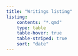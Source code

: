 ```yaml
---
title: "Writings listing"
listing:
    contents: "*.qmd"
    type: table
    table-hover: true
    table-striped: true
    sort: "date"
---
```

